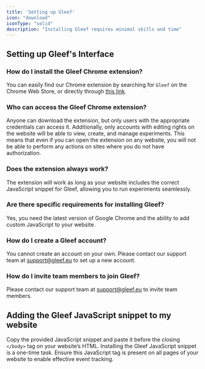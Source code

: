 ```yaml
---
title: 'Setting up Gleef'
icon: "download"
iconType: "solid"
description: "Installing Gleef requires minimal skills and time"
---
```

## Setting up Gleef's Interface

### How do I install the Gleef Chrome extension?
You can easily find our Chrome extension by searching for `Gleef` on the Chrome Web Store, or directly through [this link](https://chromewebstore.google.com/detail/gleef-alpha/dhaimaljdicccaplppipfiikonpdgeelify/).

### Who can access the Gleef Chrome extension?
Anyone can download the extension, but only users with the appropriate credentials can access it. Additionally, only accounts with editing rights on the website will be able to view, create, and manage experiments. This means that even if you can open the extension on any website, you will not be able to perform any actions on sites where you do not have authorization.

### Does the extension always work?
The extension will work as long as your website includes the correct JavaScript snippet for Gleef, allowing you to run experiments seamlessly.

### Are there specific requirements for installing Gleef?
Yes, you need the latest version of Google Chrome and the ability to add custom JavaScript to your website.

### How do I create a Gleef account?
You cannot create an account on your own. Please contact our support team at support@gleef.eu to set up a new account.

### How do I invite team members to join Gleef?
Please contact our support team at support@gleef.eu to invite team members.

## Adding the Gleef JavaScript snippet to my website
Copy the provided JavaScript snippet and paste it before the closing `</body>` tag on your website’s HTML.
<Info> Installing the Gleef JavaScript snippet is a one-time task. Ensure this JavaScript tag is present on all pages of your website to enable effective event tracking. </Info>
